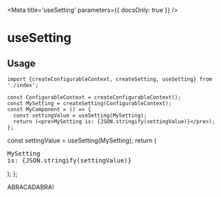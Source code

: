 
<Meta title='useSetting' parameters={{ docsOnly: true }} />

# useSetting

## Usage

```tsx
import {createConfigurableContext, createSetting, useSetting} from './index';

const ConfigurableContext = createConfigurableContext();
const MySetting = createSetting(ConfigurableContext);
const MyComponent = () => {
  const settingValue = useSetting(MySetting);
  return (<pre>MySetting is: {JSON.stringify(settingValue)}</pre>);
};
```

  const settingValue = useSetting(MySetting);
  return (<pre>MySetting is: {JSON.stringify(settingValue)}</pre>);
};

<Canvas>
  <Story name='Basic Example'>
    <ConfigurableContext>
      <MySetting>ABRACADABRA!</MySetting>
      <MyComponent />
    </ConfigurableContext>
  </Story>
</Canvas>
